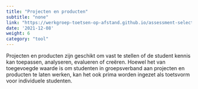 ```yaml
---
title: "Projecten en producten"
subtitle: "none"
link: "https://werkgroep-toetsen-op-afstand.github.io/assessment-selection-tool/methods/project_product/"
date: '2021-12-08'
weight: 6
category: "tool"
---
```


Projecten en producten zijn geschikt om vast te stellen of de student kennis kan toepassen, analyseren, evalueren of creëren. Hoewel het van toegevoegde waarde is om studenten in groepsverband aan projecten en producten te laten werken, kan het ook prima worden ingezet als toetsvorm voor individuele studenten. 